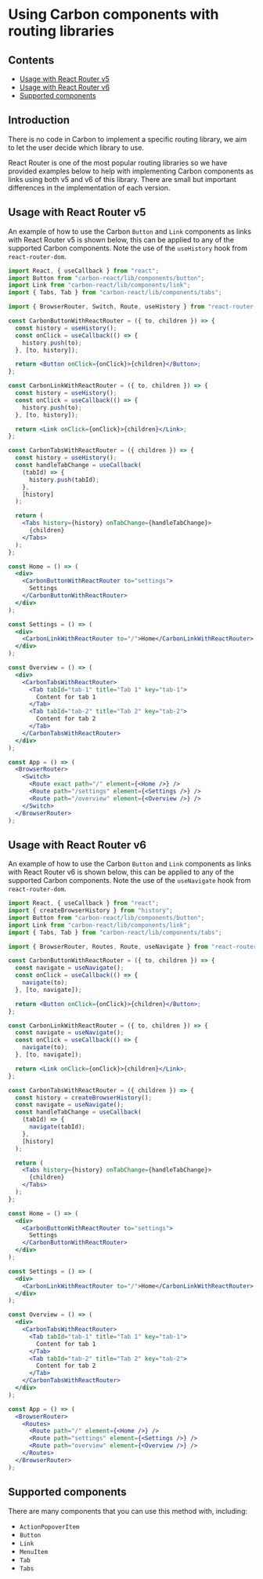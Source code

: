 <Meta title="Documentation/Usage with routing" />

# Using Carbon components with routing libraries

## Contents

- [Usage with React Router v5](#usage-with-react-router-v5)
- [Usage with React Router v6](#usage-with-react-router-v6)
- [Supported components](#supported-components)

## Introduction

There is no code in Carbon to implement a specific routing library, we aim to let the user decide which library to use.

React Router is one of the most popular routing libraries so we have provided examples below to help with implementing Carbon components as links using both v5 and v6 of this library. There are small but important differences in the implementation of each version.

## Usage with React Router v5

An example of how to use the Carbon `Button` and `Link` components as links with React Router v5 is shown below, this can be applied to any of the supported Carbon components.
Note the use of the `useHistory` hook from `react-router-dom`.

```jsx
import React, { useCallback } from "react";
import Button from "carbon-react/lib/components/button";
import Link from "carbon-react/lib/components/link";
import { Tabs, Tab } from "carbon-react/lib/components/tabs";

import { BrowserRouter, Switch, Route, useHistory } from "react-router-dom";

const CarbonButtonWithReactRouter = ({ to, children }) => {
  const history = useHistory();
  const onClick = useCallback(() => {
    history.push(to);
  }, [to, history]);

  return <Button onClick={onClick}>{children}</Button>;
};

const CarbonLinkWithReactRouter = ({ to, children }) => {
  const history = useHistory();
  const onClick = useCallback(() => {
    history.push(to);
  }, [to, history]);

  return <Link onClick={onClick}>{children}</Link>;
};

const CarbonTabsWithReactRouter = ({ children }) => {
  const history = useHistory();
  const handleTabChange = useCallback(
    (tabId) => {
      history.push(tabId);
    },
    [history]
  );

  return (
    <Tabs history={history} onTabChange={handleTabChange}>
      {children}
    </Tabs>
  );
};

const Home = () => (
  <div>
    <CarbonButtonWithReactRouter to="settings">
      Settings
    </CarbonButtonWithReactRouter>
  </div>
);

const Settings = () => (
  <div>
    <CarbonLinkWithReactRouter to="/">Home</CarbonLinkWithReactRouter>
  </div>
);

const Overview = () => (
  <div>
    <CarbonTabsWithReactRouter>
      <Tab tabId="tab-1" title="Tab 1" key="tab-1">
        Content for tab 1
      </Tab>
      <Tab tabId="tab-2" title="Tab 2" key="tab-2">
        Content for tab 2
      </Tab>
    </CarbonTabsWithReactRouter>
  </div>
);

const App = () => (
  <BrowserRouter>
    <Switch>
      <Route exact path="/" element={<Home />} />
      <Route path="/settings" element={<Settings />} />
      <Route path="/overview" element={<Overview />} />
    </Switch>
  </BrowserRouter>
);
```

## Usage with React Router v6

An example of how to use the Carbon `Button` and `Link` components as links with React Router v6 is shown below, this can be applied to any of the supported Carbon components.
Note the use of the `useNavigate` hook from `react-router-dom`.

```jsx
import React, { useCallback } from "react";
import { createBrowserHistory } from "history";
import Button from "carbon-react/lib/components/button";
import Link from "carbon-react/lib/components/link";
import { Tabs, Tab } from "carbon-react/lib/components/tabs";

import { BrowserRouter, Routes, Route, useNavigate } from "react-router-dom";

const CarbonButtonWithReactRouter = ({ to, children }) => {
  const navigate = useNavigate();
  const onClick = useCallback(() => {
    navigate(to);
  }, [to, navigate]);

  return <Button onClick={onClick}>{children}</Button>;
};

const CarbonLinkWithReactRouter = ({ to, children }) => {
  const navigate = useNavigate();
  const onClick = useCallback(() => {
    navigate(to);
  }, [to, navigate]);

  return <Link onClick={onClick}>{children}</Link>;
};

const CarbonTabsWithReactRouter = ({ children }) => {
  const history = createBrowserHistory();
  const navigate = useNavigate();
  const handleTabChange = useCallback(
    (tabId) => {
      navigate(tabId);
    },
    [history]
  );

  return (
    <Tabs history={history} onTabChange={handleTabChange}>
      {children}
    </Tabs>
  );
};

const Home = () => (
  <div>
    <CarbonButtonWithReactRouter to="settings">
      Settings
    </CarbonButtonWithReactRouter>
  </div>
);

const Settings = () => (
  <div>
    <CarbonLinkWithReactRouter to="/">Home</CarbonLinkWithReactRouter>
  </div>
);

const Overview = () => (
  <div>
    <CarbonTabsWithReactRouter>
      <Tab tabId="tab-1" title="Tab 1" key="tab-1">
        Content for tab 1
      </Tab>
      <Tab tabId="tab-2" title="Tab 2" key="tab-2">
        Content for tab 2
      </Tab>
    </CarbonTabsWithReactRouter>
  </div>
);

const App = () => (
  <BrowserRouter>
    <Routes>
      <Route path="/" element={<Home />} />
      <Route path="settings" element={<Settings />} />
      <Route path="overview" element={<Overview />} />
    </Routes>
  </BrowserRouter>
);
```

## Supported components

There are many components that you can use this method with, including:

- `ActionPopoverItem`
- `Button`
- `Link`
- `MenuItem`
- `Tab`
- `Tabs`
